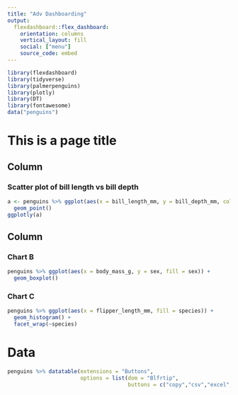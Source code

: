 ```yaml
---
title: "Adv Dashboarding"
output: 
  flexdashboard::flex_dashboard:
    orientation: columns
    vertical_layout: fill
    social: ["menu"]
    source_code: embed
---
```


```r
library(flexdashboard)
library(tidyverse)
library(palmerpenguins)
library(plotly)
library(DT)
library(fontawesome)
data("penguins")
```

This is a page title
=========================================================

Column {data-width=650}
-----------------------------------------------------------------------

### Scatter plot of bill length vs bill depth

```r
a <- penguins %>% ggplot(aes(x = bill_length_mm, y = bill_depth_mm, color = species)) +
  geom_point()
ggplotly(a)
```

Column {data-width=350}
-----------------------------------------------------------------------

### Chart B

```r
penguins %>% ggplot(aes(x = body_mass_g, y = sex, fill = sex)) +
  geom_boxplot()
```

### Chart C

```r
penguins %>% ggplot(aes(x = flipper_length_mm, fill = species)) +
  geom_histogram() +
  facet_wrap(~species)
```

Data
=========================================================
```r
penguins %>% datatable(extensions = "Buttons",
                       options = list(dom = "Blfrtip",
                                      buttons = c("copy","csv","excel","pdf","print")))
```


